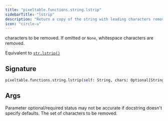 ```yaml
---
title: "pixeltable.functions.string.lstrip"
sidebarTitle: "lstrip"
description: "Return a copy of the string with leading characters removed. The `chars` argument is a string specifying the set of"
icon: "circle-u"
---
```

characters to be removed. If omitted or `None`, whitespace characters are removed.

Equivalent to [`str.lstrip()`](https://docs.python.org/3/library/stdtypes.html#str.lstrip)


## Signature

```python
pixeltable.functions.string.lstrip(self: String, chars: Optional[String]) -> String
```

## Args

<Note>
Parameter optional/required status may not be accurate if docstring doesn't specify defaults.
</Note>

<ParamField path="chars" type="Optional[String]" required>
  The set of characters to be removed.


</ParamField>


